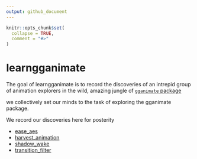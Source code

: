 ```yaml
---
output: github_document
---
```


<!-- README.md is generated from README.Rmd. Please edit that file -->

```r
knitr::opts_chunk$set(
  collapse = TRUE,
  comment = "#>"
)
```
# learngganimate

The goal of learngganimate is to record the discoveries of an intrepid
group of animation explorers in the wild, amazing jungle of [`gganimate` package](https://github.com/thomasp85/gganimate)

we collectively set our minds to the task of exploring the gganimate
package.

We record our discoveries here for posterity

  - [ease_aes](ease_aes.md)
  - [harvest_animation](example_harvest_animation.md)
  - [shadow_wake](shadow_wake.html)
  - [transition_filter](tranistion_filter.md)
